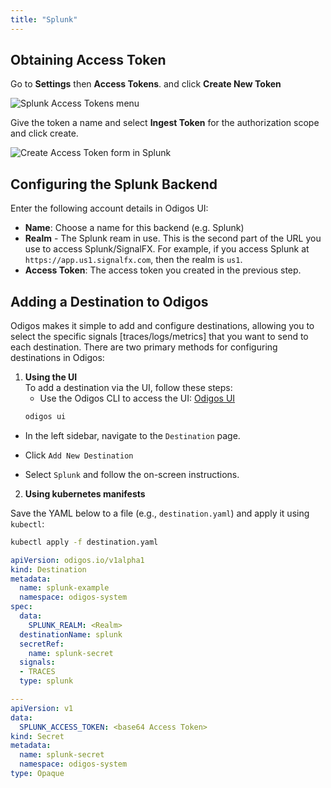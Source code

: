 ```yaml
---
title: "Splunk"
---
```


## Obtaining Access Token

Go to **Settings** then **Access Tokens**. and click **Create New Token**

<Frame>
    <img src="/backends/images/splunk1.png" alt="Splunk Access Tokens menu" />
</Frame>

Give the token a name and select **Ingest Token** for the authorization scope and click create.

<Frame>
    <img src="/backends/images/splunk2.png" alt="Create Access Token form in Splunk" />
</Frame>

## Configuring the Splunk Backend

Enter the following account details in Odigos UI:

- **Name**: Choose a name for this backend (e.g. Splunk)
- **Realm** - The Splunk ream in use. This is the second part of the URL you use to access Splunk/SignalFX.
  For example, if you access Splunk at `https://app.us1.signalfx.com`, then the realm is `us1`.
- **Access Token**: The access token you created in the previous step.


## Adding a Destination to Odigos

Odigos makes it simple to add and configure destinations, allowing you to select the specific signals [traces/logs/metrics] that you want to send to each destination. There are two primary methods for configuring destinations in Odigos:

1. **Using the UI**  
   To add a destination via the UI, follow these steps:
   - Use the Odigos CLI to access the UI: [Odigos UI](https://docs.odigos.io/cli/odigos_ui)
   ```bash
   odigos ui
    ```
- In the left sidebar, navigate to the `Destination` page.

- Click `Add New Destination`

- Select `Splunk` and follow the on-screen instructions.



2. **Using kubernetes manifests**

Save the YAML below to a file (e.g., `destination.yaml`) and apply it using `kubectl`:

```bash
kubectl apply -f destination.yaml
```


```yaml
apiVersion: odigos.io/v1alpha1
kind: Destination
metadata:
  name: splunk-example
  namespace: odigos-system
spec:
  data:
    SPLUNK_REALM: <Realm>
  destinationName: splunk
  secretRef:
    name: splunk-secret
  signals:
  - TRACES
  type: splunk

---
apiVersion: v1
data:
  SPLUNK_ACCESS_TOKEN: <base64 Access Token>
kind: Secret
metadata:
  name: splunk-secret
  namespace: odigos-system
type: Opaque
```